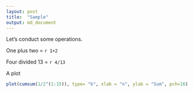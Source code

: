 ---
layout: post
title:  "Sample"
output: md_document
---

Let's conduct some operations.

One plus two = `r 1+2`

Four divided 13 = `r 4/13`

A plot

```{r, echo=FALSE, out.width = '100%'}
plot(cumsum(1/2^(1:15)), type= "b", xlab = "n", ylab = "Sum", pch=16)
```